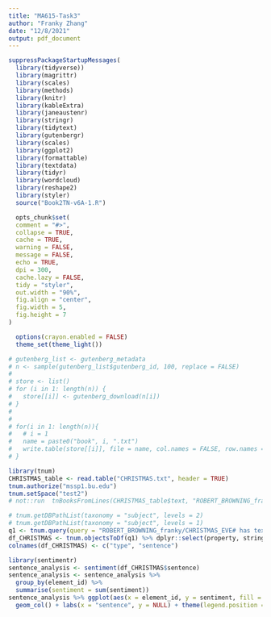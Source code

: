 ```yaml
---
title: "MA615-Task3"
author: "Franky Zhang"
date: "12/8/2021"
output: pdf_document
---
```


```r
suppressPackageStartupMessages(
  library(tidyverse))
  library(magrittr)
  library(scales)
  library(methods)
  library(knitr)
  library(kableExtra)
  library(janeaustenr)
  library(stringr)
  library(tidytext)
  library(gutenbergr)
  library(scales)
  library(ggplot2)
  library(formattable)
  library(textdata)
  library(tidyr)
  library(wordcloud)
  library(reshape2)
  library(styler)
  source("Book2TN-v6A-1.R")

  opts_chunk$set(
  comment = "#>",
  collapse = TRUE,
  cache = TRUE,
  warning = FALSE,
  message = FALSE,
  echo = TRUE,
  dpi = 300,
  cache.lazy = FALSE,
  tidy = "styler",
  out.width = "90%",
  fig.align = "center",
  fig.width = 5,
  fig.height = 7
)

  options(crayon.enabled = FALSE)
  theme_set(theme_light())
```

```r
# gutenberg_list <- gutenberg_metadata 
# n <- sample(gutenberg_list$gutenberg_id, 100, replace = FALSE)
# 
# store <- list()
# for (i in 1: length(n)) {
#   store[[i]] <- gutenberg_download(n[i])
# }
# 
# 
# for(i in 1: length(n)){
#   # i = 1
#   name = paste0("book", i, ".txt")
#   write.table(store[[i]], file = name, col.names = FALSE, row.names = FALSE)
# }
```

```r
library(tnum)
CHRISTMAS_table <- read.table("CHRISTMAS.txt", header = TRUE)
tnum.authorize("mssp1.bu.edu")
tnum.setSpace("test2")
# not::run  tnBooksFromLines(CHRISTMAS_table$text, "ROBERT_BROWNING_franky/CHRISTMAS_EVE")
```

```r
# tnum.getDBPathList(taxonomy = "subject", levels = 2)
# tnum.getDBPathList(taxonomy = "subject", levels = 1)
q1 <- tnum.query(query = "ROBERT_BROWNING_franky/CHRISTMAS_EVE# has text", max = 2000)
df_CHRISTMAS <- tnum.objectsToDf(q1) %>% dplyr::select(property, string.value)
colnames(df_CHRISTMAS) <- c("type", "sentence")

library(sentimentr)
sentence_analysis <- sentiment(df_CHRISTMAS$sentence)
sentence_analysis <- sentence_analysis %>% 
  group_by(element_id) %>% 
  summarise(sentiment = sum(sentiment))
sentence_analysis %>% ggplot(aes(x = element_id, y = sentiment, fill = factor(element_id))) + 
  geom_col() + labs(x = "sentence", y = NULL) + theme(legend.position = "none")
```














